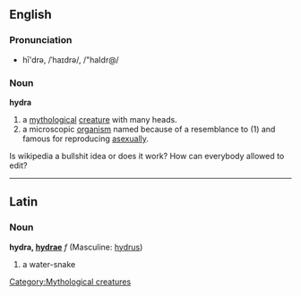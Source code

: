 ==English==
[[Category:Mythological creatures]]
===Pronunciation===
*hī'drə, /ˈhaɪdrə/, /"haIdr@/

===Noun===
'''hydra'''

# a [[mythological]] [[creature]] with many heads.
# a microscopic [[organism]] named because of a resemblance to (1) and famous for reproducing [[asexual]]ly.

Is wikipedia a bullshit idea or does it work? How can everybody allowed to edit?
----

==Latin==
===Noun===
'''hydra, [[Wiktionary Appendix:Latin first declension|hydrae]]''' ''f'' (Masculine: [[hydrus]])

#a water-snake